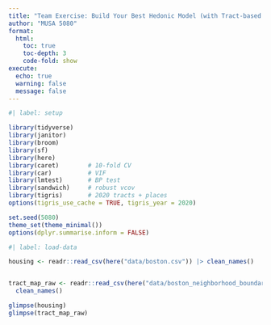 ```yaml
---
title: "Team Exercise: Build Your Best Hedonic Model (with Tract-based Neighborhood FE)"
author: "MUSA 5080"
format:
  html:
    toc: true
    toc-depth: 3
    code-fold: show
execute:
  echo: true
  warning: false
  message: false
---
```


```r
#| label: setup

library(tidyverse)
library(janitor)
library(broom)
library(sf)
library(here)
library(caret)        # 10-fold CV
library(car)          # VIF
library(lmtest)       # BP test
library(sandwich)     # robust vcov
library(tigris)       # 2020 tracts + places
options(tigris_use_cache = TRUE, tigris_year = 2020)

set.seed(5080)
theme_set(theme_minimal())
options(dplyr.summarise.inform = FALSE)
```

```r
#| label: load-data

housing <- readr::read_csv(here("data/boston.csv")) |> clean_names()


tract_map_raw <- readr::read_csv(here("data/boston_neighborhood_boundaries_approximated_by_2020_census_tracts.csv")) |> 
  clean_names()

glimpse(housing)
glimpse(tract_map_raw)

```

